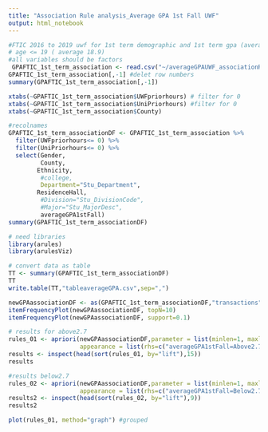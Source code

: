 ---
title: "Association Rule analysis_Average GPA 1st Fall UWF"
output: html_notebook
---

```{r}
#FTIC 2016 to 2019 uwf for 1st term demographic and 1st term gpa (average 2.77) as factor ( >=2.7 or not)
# age <= 19 ( average 18.9)
#all variables should be factors
 GPAFTIC_1st_term_association <- read.csv("~/averageGPAUWF_associationRule/GPAFTIC_1st_term_association.csv", stringsAsFactors=TRUE)
GPAFTIC_1st_term_association[,-1] #delet row numbers
summary(GPAFTIC_1st_term_association[,-1])
```
```{r}
xtabs(~GPAFTIC_1st_term_association$UWFpriorhours) # filter for 0
xtabs(~GPAFTIC_1st_term_association$UniPriorhours) #filter for 0
xtabs(~GPAFTIC_1st_term_association$County)

```

```{r}
#recolnames
GPAFTIC_1st_term_associationDF <- GPAFTIC_1st_term_association %>% 
  filter(UWFpriorhours<= 0) %>% 
  filter(UniPriorhours<= 0) %>% 
  select(Gender,
         County,
        Ethnicity,
         #college,
         Department="Stu_Department",
        ResidenceHall,
         #Division="Stu_DivisionCode",
         #Major="Stu_MajorDesc",
         averageGPA1stFall)
summary(GPAFTIC_1st_term_associationDF)
```
```{r}
# need libraries
library(arules)
library(arulesViz)

```

```{r}

# convert data as table
TT <- summary(GPAFTIC_1st_term_associationDF)
TT
write.table(TT,"tableaverageGPA.csv",sep=",")
```

```{r}
newGPAassociationDF <- as(GPAFTIC_1st_term_associationDF,"transactions")
itemFrequencyPlot(newGPAassociationDF, topN=10)
itemFrequencyPlot(newGPAassociationDF, support=0.1)
```
```{r}
# results for above2.7
rules_01 <- apriori(newGPAassociationDF,parameter = list(minlen=1, maxlen=6, conf=.001), 
                    appearance = list(rhs=c("averageGPA1stFall=Above2.7"), default = "lhs"))
results <- inspect(head(sort(rules_01, by="lift"),15))
results
```
```{r}
#results below2.7
rules_02 <- apriori(newGPAassociationDF,parameter = list(minlen=1, maxlen=6, conf=.001), 
                    appearance = list(rhs=c("averageGPA1stFall=Below2.7"), default = "lhs"))
results2 <- inspect(head(sort(rules_02, by="lift"),9))
results2
```
```{r}
plot(rules_01, method="graph") #grouped
```

